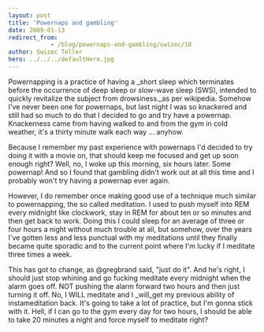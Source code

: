 ```yaml
---
layout: post
title: 'Powernaps and gambling'
date: 2009-01-13
redirect_from: 
            - /blog/powernaps-and-gambling/swizec/18
author: Swizec Teller
hero: ../../../defaultHero.jpg
---
```

Powernapping is a practice of having a _short sleep which terminates before the occurrence of deep sleep or slow-wave sleep (SWS), intended to quickly revitalize the subject from drowsiness._as per wikipedia. Somehow I've never been one for powernaps, but last night I was so knackered and still had so much to do that I decided to go and try have a powernap. Knackerness came from having walked to and from the gym in cold weather, it's a thirty minute walk each way ... anyhow.

Because I remember my past experience with powernaps I'd decided to try doing it with a movie on, that should keep me focused and get up soon enough right? Well, no, I woke up this morning, six hours later. Some powernap! And so I found that gambling didn't work out at all this time and I probably won't try having a powernap ever again.

However, I do remember once making good use of a technique much similar to powernapping, the so called meditation. I used to push myself into REM every midnight like clockwork, stay in REM for about ten or so minutes and then get back to work. Doing this I could sleep for an average of three or four hours a night without much trouble at all, but somehow, over the years I've gotten less and less punctual with my meditations until they finally became quite sporadic and to the current point where I'm lucky if I meditate three times a week.

This has got to change, as @gregbrand said, "just do it". And he's right, I should just stop whining and go fucking meditate every midnight when the alarm goes off. NOT pushing the alarm forward two hours and then just turning it off. No, I WILL meditate and I _will_get my previous ability of instameditation back. It's going to take a lot of practice, but I'm gonna stick with it. Hell, if I can go to the gym every day for two hours, I should be able to take 20 minutes a night and force myself to meditate right?